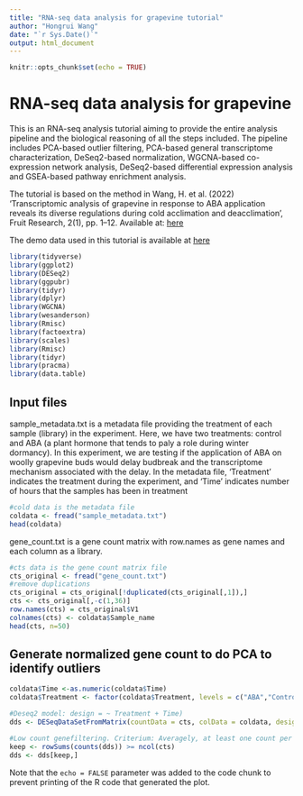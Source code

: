 ```yaml
---
title: "RNA-seq data analysis for grapevine tutorial"
author: "Hongrui Wang"
date: "`r Sys.Date()`"
output: html_document
---
```


```r
knitr::opts_chunk$set(echo = TRUE)
```

# RNA-seq data analysis for grapevine

This is an RNA-seq analysis tutorial aiming to provide the entire analysis pipeline and the biological reasoning of all the steps included. The pipeline includes PCA-based outlier filtering, PCA-based general transcriptome characterization, DeSeq2-based normalization, WGCNA-based co-expression network analysis, DeSeq2-based differential expression analysis and GSEA-based pathway enrichment analysis.

The tutorial is based on the method in Wang, H. et al. (2022) ‘Transcriptomic analysis of grapevine in response to ABA application reveals its diverse regulations during cold acclimation and deacclimation’, Fruit Research, 2(1), pp. 1–12. Available at: [here](https://doi.org/10.48130/FruRes-2022-0001)

The demo data used in this tutorial is available at [here](https://www.ncbi.nlm.nih.gov/geo/query/acc.cgi?acc=GSE184114)

```r
library(tidyverse)
library(ggplot2)
library(DESeq2)
library(ggpubr)
library(tidyr)
library(dplyr)
library(WGCNA)
library(wesanderson)
library(Rmisc)
library(factoextra)
library(scales)
library(Rmisc)
library(tidyr)
library(pracma)
library(data.table)
```

## Input files
sample_metadata.txt is a metadata file providing the treatment of each sample (library) in the experiment. Here, we have two treatments: control and ABA (a plant hormone that tends to paly a role during winter dormancy). In this experiment, we are testing if the application of ABA on woolly grapevine buds would delay budbreak and the transcriptome mechanism associated with the delay. In the metadata file, 'Treatment' indicates the treatment during the experiment, and 'Time' indicates number of hours that the samples has been in treatment
```r
#cold data is the metadata file
coldata <- fread("sample_metadata.txt")
head(coldata)
```
gene_count.txt is a gene count matrix with row.names as gene names and each column as a library.
```r
#cts data is the gene count matrix file
cts_original <- fread("gene_count.txt")
#remove duplications
cts_original = cts_original[!duplicated(cts_original[,1]),]
cts <- cts_original[,-c(1,36)]
row.names(cts) = cts_original$V1
colnames(cts) <- coldata$Sample_name
head(cts, n=50)
```

## Generate normalized gene count to do PCA to identify outliers

```r
coldata$Time <-as.numeric(coldata$Time)
coldata$Treatment <- factor(coldata$Treatment, levels = c("ABA","Control"))

#Deseq2 model: design = ~ Treatment + Time)
dds <- DESeqDataSetFromMatrix(countData = cts, colData = coldata, design = ~ Treatment + Time)

#Low count genefiltering. Criterium: Averagely, at least one count per sample
keep <- rowSums(counts(dds)) >= ncol(cts)
dds <- dds[keep,]


```

Note that the `echo = FALSE` parameter was added to the code chunk to prevent printing of the R code that generated the plot.
